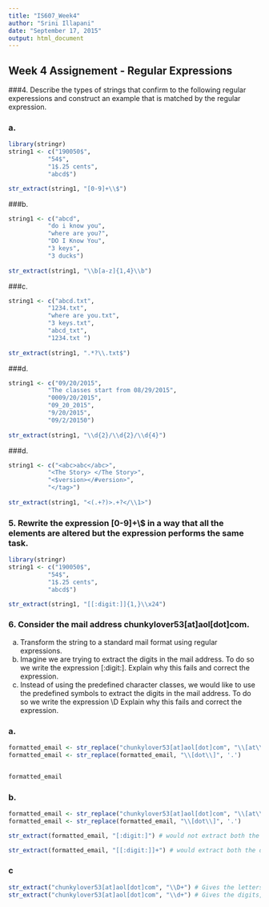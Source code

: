 ```yaml
---
title: "IS607_Week4"
author: "Srini Illapani"
date: "September 17, 2015"
output: html_document
---
```


## Week 4 Assignement - Regular Expressions


###4. Describe the types of strings that confirm to the following regular experessions and construct an example that is matched by the regular expression.

### a.
```r
library(stringr)
string1 <- c("190050$",
           "54$",
           "1$.25 cents",
           "abcd$")

str_extract(string1, "[0-9]+\\$")
```

###b.
```r
string1 <- c("abcd",
           "do i know you",
           "where are you?",
           "DO I Know You",
           "3 keys",
           "3 ducks")
           
str_extract(string1, "\\b[a-z]{1,4}\\b")

```


###c.
```r
string1 <- c("abcd.txt",
           "1234.txt",
           "where are you.txt",
           "3 keys.txt",
           "abcd_txt",
           "1234.txt ")
           
str_extract(string1, ".*?\\.txt$")

```

###d.
```r
string1 <- c("09/20/2015",
           "The classes start from 08/29/2015",
           "0009/20/2015",
           "09_20_2015",
           "9/20/2015",
           "09/2/20150")
           
str_extract(string1, "\\d{2}/\\d{2}/\\d{4}")
```

###d.
```r
string1 <- c("<abc>abc</abc>",
           "<The Story> </The Story>",
           "<$version></#version>",
           "</tag>")
           
str_extract(string1, "<(.+?)>.+?</\\1>")
```

### 5. Rewrite the expression [0-9]+\\$ in a way that all the elements are altered but the expression performs the same task.

```r
library(stringr)
string1 <- c("190050$",
           "54$",
           "1$.25 cents",
           "abcd$")

str_extract(string1, "[[:digit:]]{1,}\\x24")
```



### 6. Consider the mail address chunkylover53[at]aol[dot]com.
(a) Transform the string to a standard mail format using regular expressions.
(b) Imagine we are trying to extract the digits in the mail address.  To do so we write
the expression [:digit:].  Explain why this fails and correct the expression.
(c) Instead of using the predefined character classes, we would like to use the predefined
symbols to extract the digits in the mail address.  To do so we write the expression \\D
Explain why this fails and correct the expression.

### a.
```r
formatted_email <- str_replace("chunkylover53[at]aol[dot]com", "\\[at\\]", '@')
formatted_email <- str_replace(formatted_email, "\\[dot\\]", '.')


formatted_email
```

### b.
```r
formatted_email <- str_replace("chunkylover53[at]aol[dot]com", "\\[at\\]", '@')
formatted_email <- str_replace(formatted_email, "\\[dot\\]", '.')

str_extract(formatted_email, "[:digit:]") # would not extract both the digits

str_extract(formatted_email, "[[:digit:]]+") # would extract both the digits by using + 


```

### c
```r
str_extract("chunkylover53[at]aol[dot]com", "\\D+") # Gives the letters not digits
str_extract("chunkylover53[at]aol[dot]com", "\\d+") # Gives the digits, due to can sensitivity.
```
